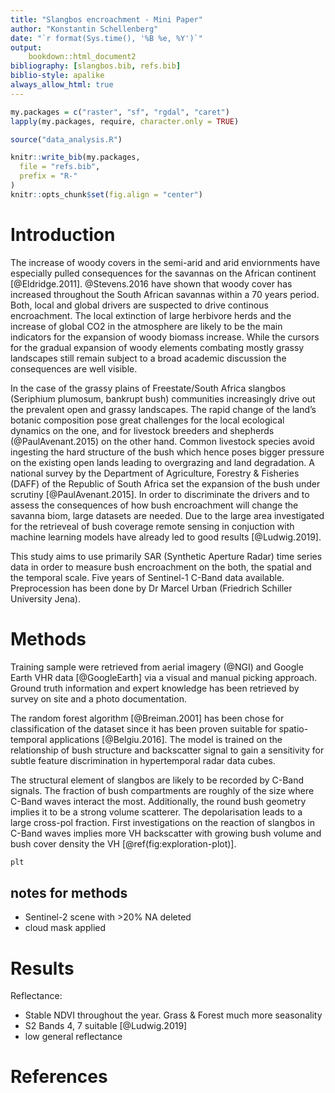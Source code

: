 ```yaml
---
title: "Slangbos encroachment - Mini Paper"
author: "Konstantin Schellenberg"
date: "`r format(Sys.time(), '%B %e, %Y')`"
output: 
    bookdown::html_document2
bibliography: [slangbos.bib, refs.bib]
biblio-style: apalike
always_allow_html: true
---
```


<style>
.html-widget {
    margin: auto;
}
</style>

```r

my.packages = c("raster", "sf", "rgdal", "caret")
lapply(my.packages, require, character.only = TRUE)

source("data_analysis.R")
```


```r
knitr::write_bib(my.packages,
  file = "refs.bib",
  prefix = "R-"
)
knitr::opts_chunk$set(fig.align = "center")
```

# Introduction

The increase of woody covers in the semi-arid and arid enviornments have especially pulled consequences for the savannas on the African continent [@Eldridge.2011]. @Stevens.2016 have shown that woody cover has increased throughout the South African savannas within a 70 years period. Both, local and global drivers are suspected to drive continous encroachment. The local extinction of large herbivore herds and the increase of global CO2 in the atmosphere are likely to be the main indicators for the expansion of woody biomass increase. While the cursors for the gradual expansion of woody elements combating mostly grassy landscapes still remain subject to a broad academic discussion the consequences are well visible. 

In the case of the grassy plains of Freestate/South Africa slangbos (Seriphium plumosum, bankrupt bush) communities increasingly drive out the prevalent open and grassy landscapes. The rapid change of the land's botanic composition pose great challenges for the local ecological dynamics on the one, and for livestock breeders and shepherds (@PaulAvenant.2015) on the other hand. Common livestock species avoid ingesting the hard structure of the bush which hence poses bigger pressure on the existing open lands leading to overgrazing and land degradation. A national survey by the Department of Agriculture, Forestry & Fisheries (DAFF) of the Republic of South Africa set the expansion of the bush under scrutiny [@PaulAvenant.2015]. In order to discriminate the drivers and to assess the consequences of how bush encroachment will change the savanna biom, large datasets are needed. Due to the large area investigated for the retrieveal of bush coverage remote sensing in conjuction with machine learning models have already led to good results [@Ludwig.2019].

This study aims to use primarily SAR (Synthetic Aperture Radar) time series data in order to measure bush encroachment on the both, the spatial and the temporal scale. Five years of Sentinel-1 C-Band data available.
Preprocession has been done by Dr Marcel Urban (Friedrich Schiller University Jena). 

# Methods

Training sample were retrieved from aerial imagery (@NGI) and Google Earth VHR data [@GoogleEarth] via a visual and manual picking approach. Ground truth information and expert knowledge has been retrieved by survey on site and a photo documentation. 

The random forest algorithm [@Breiman.2001] has been chose for classification of the dataset since it has been proven suitable for spatio-temporal applications [@Belgiu.2016]. The model is trained on the relationship of bush structure and backscatter signal to gain a sensitivity for subtle feature discrimination in hypertemporal radar data cubes. 

The structural element of slangbos are likely to be recorded by C-Band signals. The fraction of bush compartments are roughly of the size where C-Band waves interact the most. Additionally, the round bush geometry implies it to be a strong volume scatterer. The depolarisation leads to a large cross-pol fraction. First investigations on the reaction of slangbos in C-Band waves implies more VH backscatter with growing bush volume and bush cover density the VH [\@ref(fig:exploration-plot)].

```r
plt
```

## notes for methods

- Sentinel-2 scene with >20% NA deleted
- cloud mask applied

# Results

Reflectance:

- Stable NDVI throughout the year. Grass & Forest much more seasonality
- S2 Bands 4, 7 suitable [@Ludwig.2019]
- low general reflectance

# References
